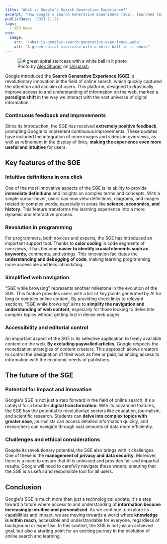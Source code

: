 ```yaml
---
title: "What is Google's Search Generative Experience?"
excerpt: "How Google's Search Generative Experience (SGE), launched less than three months ago, is already redefining the way we search online."
publishDate: '2023-11-21'
tags:
  - SEO News
seo:
  image:
    src: '/what-is-googles-search-generative-experience.webp'
    alt: "A green spiral staircase with a white ball in it photo"
---
```


<figure>
  <Image 
    id="cover-img" 
    src={coverImage} 
    alt="A green spiral staircase with a white ball in it photo" 
    loading="eager" 
    priority={true} 
  />
  <figcaption>Photo by <a href="https://unsplash.com/@alexshuperart?utm_content=creditCopyText&amp;utm_medium=referral&amp;utm_source=unsplash">Alex Shuper</a> on <a href="https://unsplash.com/photos/a-picture-of-a-woman-with-a-dumbbell-in-her-hand-l2nJZnXxkx4?utm_content=creditCopyText&amp;utm_medium=referral&amp;utm_source=unsplash">Unsplash</a></figcaption>
</figure>

Google introduced the **Search Generative Experience (SGE)**, a revolutionary innovation in the field of online search, which quickly captured the attention and acclaim of users. This platform, designed to drastically improve access to and understanding of information on the web, marked a **paradigm shift** in the way we interact with the vast universe of digital information.

### Continuous feedback and improvements

Since its introduction, the SGE has received **extremely positive feedback**, prompting Google to implement continuous improvements. These updates have included the integration of more images and videos in overviews, as well as refinement in the display of links, **making the experience even more useful and intuitive** for users.

## Key features of the SGE

### Intuitive definitions in one click

One of the most innovative aspects of the SGE is its ability to provide **immediate definitions** and insights on complex terms and concepts. With a simple cursor hover, users can now view definitions, diagrams, and images related to complex words, especially in areas like **science, economics, and history**. This feature transforms the learning experience into a more dynamic and interactive process.

### Revolution in programming

For programmers, both novices and experts, the SGE has introduced an important support tool. Thanks to **color coding** in code segments of overviews, it has become **easier to identify crucial elements such as keywords**, comments, and strings. This innovation facilitates the **understanding and debugging of code**, making learning programming more accessible and less intimidating.

### Simplified web navigation

"SGE while browsing" represents another milestone in the evolution of the SGE. This feature provides users with a list of key points generated by AI for long or complex online content. By providing direct links to relevant sections, "SGE while browsing" aims to **simplify the navigation and understanding of web content**, especially for those looking to delve into complex topics without getting lost in dense web pages.

### Accessibility and editorial control

An important aspect of the SGE is its selective application to freely available content on the web. **By excluding paywalled articles**, Google respects the monetization strategies of content creators. This approach allows creators to control the designation of their work as free or paid, balancing access to information with the economic needs of publishers.

## The future of the SGE

### Potential for impact and innovation

Google's SGE is not just a step forward in the field of online search; it's a catalyst for a broader **digital transformation**. With its advanced features, the SGE has the potential to revolutionize sectors like education, journalism, and scientific research. Students can **delve into complex topics with greater ease**, journalists can access detailed information quickly, and researchers can navigate through vast amounts of data more efficiently.

### Challenges and ethical considerations

Despite its revolutionary potential, the SGE also brings with it challenges. One of these is the **management of privacy and data security**. Moreover, there is a need to ensure that AI is unbiased and provides fair and impartial results. Google will need to carefully navigate these waters, ensuring that the SGE is a useful and responsible tool for all users.

## Conclusion

Google's SGE is much more than just a technological update; it's a step toward a future where access to and understanding of **information become increasingly intuitive and personalized**. As we continue to explore its capabilities and impact, we are moving towards a world where **knowledge is within reach**, accessible and understandable for everyone, regardless of background or expertise. In this context, the SGE is not just an achieved goal, but also a starting point for an exciting journey in the evolution of online search and learning.
